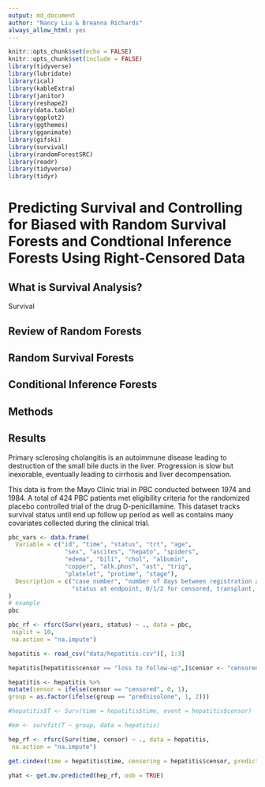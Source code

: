 ```yaml
---
output: md_document
author: "Nancy Liu & Breanna Richards"
always_allow_html: yes
---
```


```r
knitr::opts_chunk$set(echo = FALSE)
knitr::opts_chunk$set(include = FALSE)
library(tidyverse)
library(lubridate)
library(ical)
library(kableExtra)
library(janitor)
library(reshape2)
library(data.table)
library(ggplot2)
library(ggthemes)
library(gganimate)
library(gifski)
library(survival)
library(randomForestSRC)
library(readr)
library(tidyverse)
library(tidyr)
```

# Predicting Survival and Controlling for Biased with Random Survival Forests and Condtional Inference Forests Using Right-Censored Data



## What is Survival Analysis?

Survival 


## Review of Random Forests


## Random Survival Forests


## Conditional Inference Forests



## Methods



## Results


\textbf{PBC Data}

Primary sclerosing cholangitis is an autoimmune disease leading to destruction of the small bile ducts in the liver. Progression is slow but inexorable, eventually leading to cirrhosis and liver decompensation. 

This data is from the Mayo Clinic trial in PBC conducted between 1974 and 1984. A total of 424 PBC patients met eligibility criteria for the randomized placebo controlled trial of the drug D-penicillamine. This dataset tracks survival status until end up follow up period as well as contains many covariates collected during the clinical trial.

```r
pbc_vars <- data.frame(
  Variable = c("id", "time", "status", "trt", "age",
                "sex", "ascites", "hepato", "spiders",
                "edema", "bili", "chol", "albumin",
                "copper", "alk.phos", "ast", "trig",
                "platelet", "protime", "stage"),
  Description = c("case number", "number of days between registration and the earlier of death",
                  "status at endpoint, 0/1/2 for censored, transplant, dead", "1/2/NA for D-penicillmain, placebo, not randomised", "in years", "")
)
# example
pbc
```


```r
pbc_rf <- rfsrc(Surv(years, status) ~ ., data = pbc,
 nsplit = 10,
 na.action = "na.impute")

```




\textbf{Hepatitis}

```r
hepatitis <- read_csv("data/hepatitis.csv")[, 1:3]

hepatitis[hepatitis$censor == "loss to follow-up",]$censor <- "censored"

hepatitis <- hepatitis %>%
mutate(censor = ifelse(censor == "censored", 0, 1),
group = as.factor(ifelse(group == "prednisolone", 1, 2)))

#hepatitis$T <- Surv(time = hepatitis$time, event = hepatitis$censor)

#km <- survfit(T ~ group, data = hepatitis)
```


```r
hep_rf <- rfsrc(Surv(time, censor) ~ ., data = hepatitis,
 na.action = "na.impute")

get.cindex(time = hepatitis$time, censoring = hepatitis$censor, predicted = hep_rf$predicted.oob)

yhat <- get.mv.predicted(hep_rf, oob = TRUE)

```



